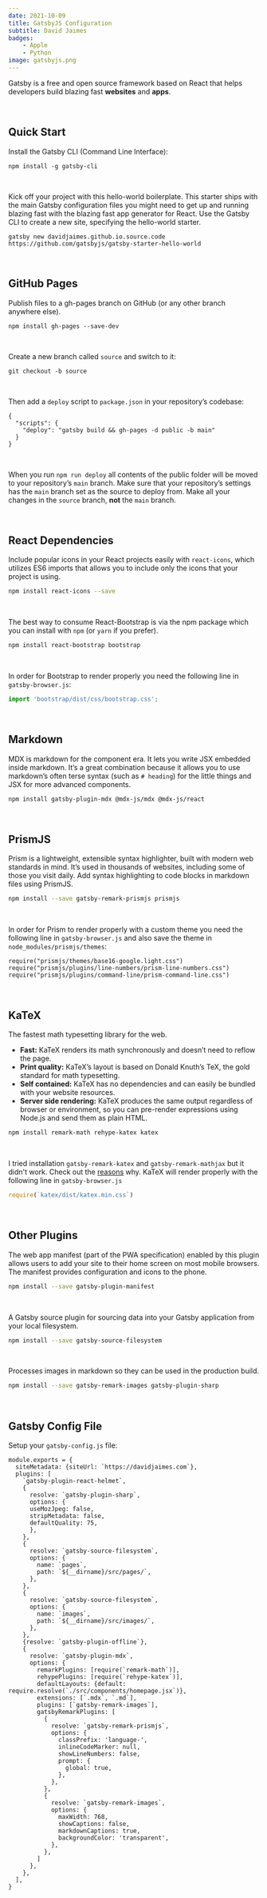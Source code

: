 ```yaml
---
date: 2021-10-09
title: GatsbyJS Configuration
subtitle: David Jaimes
badges:
    - Apple
    - Python
image: gatsbyjs.png
---
```


Gatsby is a free and open source framework based on React that helps developers build blazing fast **websites** and **apps**.

<br/>

## Quick Start

Install the Gatsby CLI (Command Line Interface):

```shell
npm install -g gatsby-cli
```

<br/>

Kick off your project with this hello-world boilerplate. This starter ships with the main Gatsby configuration files you might need to get up and running blazing fast with the blazing fast app generator for React. Use the Gatsby CLI to create a new site, specifying the hello-world starter.

```shell
gatsby new davidjaimes.github.io.source.code https://github.com/gatsbyjs/gatsby-starter-hello-world
```

<br/>

## GitHub Pages

Publish files to a gh-pages branch on GitHub (or any other branch anywhere else).

```shell
npm install gh-pages --save-dev
```

<br/>

Create a new branch called `source` and switch to it:

```shell
git checkout -b source
``` 

<br/>

Then add a `deploy` script to `package.json` in your repository’s codebase:

```js{numberLines: true}
{
  "scripts": {
    "deploy": "gatsby build && gh-pages -d public -b main"
  }
}
```

<br/>

When you run `npm run deploy` all contents of the public folder will be moved to your repository’s `main` branch. Make sure that your repository’s settings has the `main` branch set as the source to deploy from. Make all your changes in the `source` branch, **not** the `main` branch.

<br/>

## React Dependencies

Include popular icons in your React projects easily with `react-icons`, which utilizes ES6 imports that allows you to include only the icons that your project is using.

```bash
npm install react-icons --save
```

<br/>

The best way to consume React-Bootstrap is via the npm package which you can install with `npm` (or `yarn` if you prefer).

```bash
npm install react-bootstrap bootstrap
```

<br/>

In order for Bootstrap to render properly you need the following line in `gatsby-browser.js`:

```js
import 'bootstrap/dist/css/bootstrap.css';
```

<br/>

## Markdown

MDX is markdown for the component era. It lets you write JSX embedded inside markdown. It’s a great combination because it allows you to use markdown’s often terse syntax (such as `# heading`) for the little things and JSX for more advanced components.

```bash
npm install gatsby-plugin-mdx @mdx-js/mdx @mdx-js/react
```

<br/>

## PrismJS

Prism is a lightweight, extensible syntax highlighter, built with modern web standards in mind. It’s used in thousands of websites, including some of those you visit daily. Add syntax highlighting to code blocks in markdown files using PrismJS.

```bash
npm install --save gatsby-remark-prismjs prismjs
```

<br/>

In order for Prism to render properly with a custom theme you need the following line in `gatsby-browser.js` and also save the theme in `node_modules/prismjs/themes`:

```js{numberLines:true}
require("prismjs/themes/base16-google.light.css")
require("prismjs/plugins/line-numbers/prism-line-numbers.css")
require("prismjs/plugins/command-line/prism-command-line.css")
```

<br/>

## KaTeX

The fastest math typesetting library for the web.
- **Fast:** KaTeX renders its math synchronously and doesn’t need to reflow the page.
- **Print quality:** KaTeX’s layout is based on Donald Knuth’s TeX, the gold standard for math typesetting.
- **Self contained:** KaTeX has no dependencies and can easily be bundled with your website resources.
- **Server side rendering:** KaTeX produces the same output regardless of browser or environment, so you can pre-render expressions using Node.js and send them as plain HTML.

```bash
npm install remark-math rehype-katex katex
```

<br/>

I tried installation `gatsby-remark-katex` and `gatsby-remark-mathjax` but it didn't work. Check out the [reasons](https://github.com/gatsbyjs/gatsby/issues/21866) why. KaTeX will render properly with the following line in `gatsby-browser.js`

```js
require(`katex/dist/katex.min.css`)
```

<br/>

## Other Plugins

The web app manifest (part of the PWA specification) enabled by this plugin allows users to add your site to their home screen on most mobile browsers. The manifest provides configuration and icons to the phone.

```bash
npm install --save gatsby-plugin-manifest
```

<br/>

A Gatsby source plugin for sourcing data into your Gatsby application from your local filesystem.

```bash
npm install --save gatsby-source-filesystem
```

<br/>

Processes images in markdown so they can be used in the production build.

```bash
npm install --save gatsby-remark-images gatsby-plugin-sharp
```

<br/>

## Gatsby Config File

Setup your `gatsby-config.js` file:

```js{numberLines: true}
module.exports = {
  siteMetadata: {siteUrl: `https://davidjaimes.com`},
  plugins: [
    `gatsby-plugin-react-helmet`,
    {
      resolve: `gatsby-plugin-sharp`,
      options: {
      useMozJpeg: false,
      stripMetadata: false,
      defaultQuality: 75,
      },
    },
    {
      resolve: `gatsby-source-filesystem`,
      options: {
        name: `pages`,
        path: `${__dirname}/src/pages/`,
      },
    },
    {
      resolve: `gatsby-source-filesystem`,
      options: {
        name: `images`,
        path: `${__dirname}/src/images/`,
      },
    },
    {resolve: `gatsby-plugin-offline`},
    {
      resolve: `gatsby-plugin-mdx`,
      options: {
        remarkPlugins: [require(`remark-math`)],
        rehypePlugins: [require(`rehype-katex`)],
        defaultLayouts: {default: require.resolve(`./src/components/homepage.jsx`)},
        extensions: [`.mdx`, `.md`],
        plugins: [`gatsby-remark-images`],
        gatsbyRemarkPlugins: [
          {
            resolve: `gatsby-remark-prismjs`,
            options: {
              classPrefix: 'language-',
              inlineCodeMarker: null,
              showLineNumbers: false,
              prompt: {
                global: true,
              },
            },      
          },
          {
            resolve: `gatsby-remark-images`,
            options: {
              maxWidth: 768,
              showCaptions: false,
              markdownCaptions: true,
              backgroundColor: 'transparent',
            },
          },
        ]
      },
    },
  ],
}
```